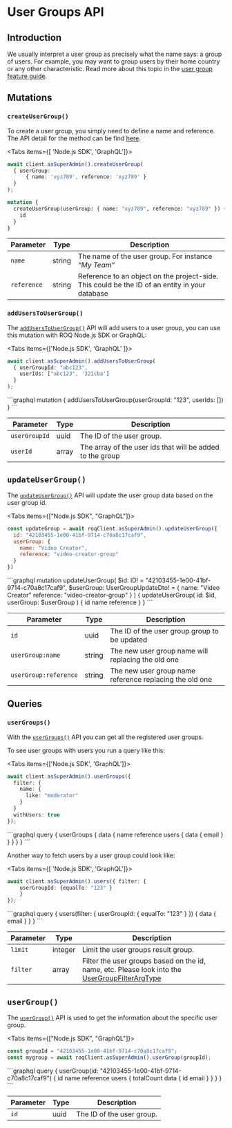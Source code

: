 
# User Groups API

## Introduction

We usually interpret a user group as precisely what the name says: a group of users. For example, you may want to
group users by their home country or any other characteristic. Read more about this topic in the
[user group feature guide](/user-groups).

## Mutations

### `createUserGroup()`

To create a user group, you simply need to define a name and reference. The API detail for the method can be find [here](https://jupiter-pp.roq-platform.com/docs/#mutation-createUserGroup).

<Tabs items={[ 'Node.js SDK', 'GraphQL']}><Tab>
```ts
await client.asSuperAdmin().createUserGroup(
  { userGroup: 
      { name: 'xyz789', reference: 'xyz789' }
  }
);
```
</Tab>
<Tab>

```graphql
mutation {
  createUserGroup(userGroup: { name: "xyz789", reference: "xyz789" }) {
    id
  }
}
```
</Tab>
</Tabs>

| Parameter   | Type   | Description                                                                                    |
|-------------|--------|------------------------------------------------------------------------------------------------|
| `name`      | string | The name of the user group. For instance _“My Team”_                                           |
| `reference` | string | Reference to an object on the project-side. This could be the ID of an entity in your database |

### `addUsersToUserGroup()`

The [`addUsersToUserGroup()`](https://jupiter-pp.roq-platform.com/docs/#mutation-addUsersToUserGroup) API will add users to a user group, you can use this mutation with ROQ Node.js SDK or GraphQL:

<Tabs items={['Node.js SDK', 'GraphQL' ]}><Tab>
```ts
await client.asSuperAdmin().addUsersToUserGroup(
  { userGroupId: "abc123", 
    userIds: ["abc123", '321cba'] 
  }
);
```
</Tab>
<Tab>
```graphql
mutation {
  addUsersToUserGroup(userGroupId: "123", userIds: [])
}
```
</Tab>
</Tabs>

| Parameter   | Type   | Description                                                                                    |
|-------------|--------|------------------------------------------------------------------------------------------------|
| `userGroupId`      | uuid | The ID of the user group.                                           |
| `userId` | array | The array of the user ids that will be added to the group |

## `updateUserGroup()`

The [`updateUserGroup()`](https://jupiter-pp.roq-platform.com/docs/#mutation-updateUserGroup) API will update the user group data based on the user group id.

<Tabs items={["Node.js SDK", "GraphQL"]}>
<Tab>
```js
const updateGroup = await roqClient.asSuperAdmin().updateUserGroup({
  id: "42103455-1e00-41bf-9714-c70a8c17caf9",
  userGroup: {
    name: "Video Creator",
    reference: "video-creator-group"
  }
})
```
</Tab>

<Tab>
```graphql
mutation updateUserGroup(
  $id: ID! = "42103455-1e00-41bf-9714-c70a8c17caf9",
  $userGroup: UserGroupUpdateDto! = {
    name: "Video Creator"
    reference: "video-creator-group"
  }
) {
  updateUserGroup(
    id: $id,
    userGroup: $userGroup
  ) {
    id
    name
    reference
  }
}
```
</Tab>
</Tabs>

| Parameter   | Type   | Description                                                                                    |
|-------------|--------|------------------------------------------------------------------------------------------------|
| `id`      | uuid | The ID of the user group group to be updated                                           |
| `userGroup:name` | string | The new user group name will replacing the old one |
| `userGroup:reference` | string | The new user group name reference replacing the old one |


## Queries

### `userGroups()`

With the [`userGroups()`](https://jupiter-pp.roq-platform.com/docs/#query-userGroups) API you can get all the registered user groups. 

To see user groups with users you run a query like this:

<Tabs items={['Node.js SDK', 'GraphQL']}><Tab>
```ts
await client.asSuperAdmin().userGroups({
  filter: {
    name: {
      like: "moderator"
    }
  }
  withUsers: true 
});
```
</Tab>
<Tab>
```graphql
query {
  userGroups {
    data {
      name
      reference
      users {
        data {
          email
        }
      }
    }
  }
}
```
</Tab>
</Tabs>

Another way to fetch users by a user group could look like:

<Tabs items={[ 'Node.js SDK', 'GraphQL']}><Tab>
```ts
await client.asSuperAdmin().users({ filter: { 
    userGroupId: {equalTo: "123" } 
    } 
});
```
</Tab>
<Tab>
```graphql
query {
  users(filter: { userGroupId: { equalTo: "123" } }) {
    data {
      email
    }
  }
}
```
</Tab>
</Tabs>

| Parameter   | Type   | Description                                                                                    |
|-------------|--------|------------------------------------------------------------------------------------------------|
| `limit`      | integer | Limit the user groups result group.                                           |
| `filter` | array | Filter the user groups based on the id, name, etc. Please look into the [UserGroupFilterArgType](https://jupiter-pp.roq-platform.com/docs/#definition-UserGroupFilterArgType)  |

## `userGroup()`

The [`userGroup()`](https://jupiter-pp.roq-platform.com/docs/#query-userGroup) API is used to get the information about the specific user group.

<Tabs items={["Node.js SDK", "GraphQL"]}>
<Tab>
```js
const groupId = "42103455-1e00-41bf-9714-c70a8c17caf9";
const mygroup = await roqClient.asSuperAdmin().userGroup(groupId);
```
</Tab>
<Tab>
```graphql
query {
  userGroup(id: "42103455-1e00-41bf-9714-c70a8c17caf9") {
  	id
  	name
  	reference
    users {
     totalCount
     data {
        id
        email
     }
    }
  }
}
```
</Tab>
</Tabs>

| Parameter       | Type   | Description                                                                                    |
|-----------------|--------|------------------------------------------------------------------------------------------------|
| `id`   | uuid   | The ID of the user group.                                               |
